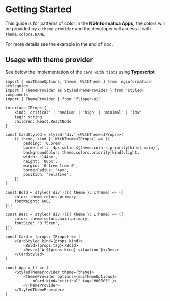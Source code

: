 <Meta title="Home" />

# Getting Started

This guide is for patterns of color in the **NGInformatica Apps**, the colors will
be provided by a `theme provider` and the developer will access it with `theme.colors.NAME`.

For more details see the example in the end of doc.

## Usage with theme provider

See below the implementation of the `card with tints` using **Typescript**

```tsx
import { muiThemeOptions, theme, WithTheme } from 'nginformatica-styleguide'
import { ThemeProvider as StyledThemeProvider } from 'styled-components'
import { ThemeProvider } from 'flipper-ui'

interface IProps {
    kind: 'critical' | 'medium' | 'high' | 'minimal' | 'low'
    tag?: string
    children: React.ReactNode
}

const CardStyled = styled('div')<WithTheme<IProps>>(
    ({ theme, kind }: WithTheme<IProps>) => ({
        padding: '0.5rem',
        borderLeft: `4px solid ${theme.colors.priority[kind].main}`,
        backgroundColor: theme.colors.priority[kind].light,
        width: '144px',
        height: '80px',
        margin: '0 1rem 1rem 0',
        borderRadius: '4px',
        position: 'relative',
    })
)

const Bold = styled('div')(({ theme }: ITheme) => ({
    color: theme.colors.primary,
    fontWeight: 600,
}))

const Desc = styled('div')(({ theme }: ITheme) => ({
    color: theme.colors.main.primary,
    fontSize: '0.75rem',
}))

const Card = (props: IProps) => (
    <CardStyled kind={props.kind}>
        <Bold>{props.tag}</Bold>
        <Desc>{`A ${props.kind} situation`}</Desc>
    </CardStyled>
)

const App = () => (
    <StyledThemeProvider theme={theme}>
        <ThemeProvider options={muiThemeOptions}>
            <Card kind="critical" tag="#00005" />
        </ThemeProvider>
    </StyledThemeProvider>
)
```
